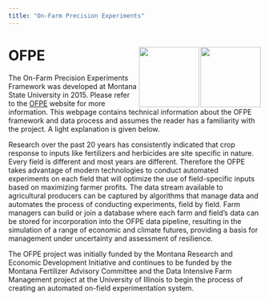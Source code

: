 ```yaml
---
title: "On-Farm Precision Experiments"
---
```

# OFPE <img src="images/msu_coa_logo.png" align="right" width="120" /> <img src="images/OFPE_logo.png" align="right" width="120" />
The On-Farm Precision Experiments Framework was developed at Montana State University in 2015. Please refer to the [OFPE](https://sites.google.com/site/ofpeframework/) website for more information. This webpage contains technical information about the OFPE framework and data process and assumes the reader has a familiarity with the project. A light explanation is given below.

Research over the past 20 years has consistently indicated that crop response to inputs like fertilizers and herbicides are site specific in nature. Every field is different and most years are different. Therefore the OFPE takes advantage of modern technologies to conduct automated experiments on  each field that will optimize the use of field-specific inputs based on maximizing farmer profits. The data stream available to agricultural producers can be captured by algorithms that manage data and automates the process of conducting experiments, field by field. Farm managers can build or join a database where each farm and field's data can be stored for incorporation into the OFPE data pipeline, resulting in the simulation of a range of economic and climate futures, providing a basis for management under uncertainty and assessment of resilience.

The OFPE project was initially funded by the Montana Research and Economic Development Initiative and continues to be funded by the Montana Fertilizer Advisory Committee and the Data Intensive Farm Management project at the University of Illinois to begin the process of creating an automated on-field experimentation system.


